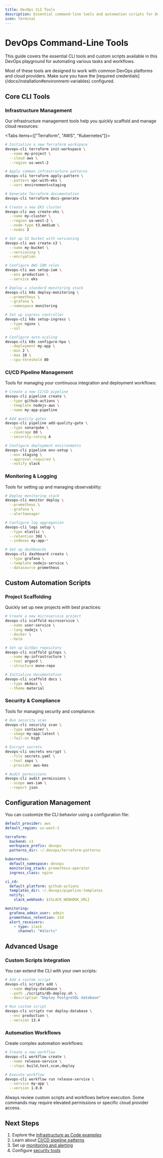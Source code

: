 ```yaml
---
title: DevOps CLI Tools
description: Essential command-line tools and automation scripts for DevOps workflows
icon: Terminal
---
```


# DevOps Command-Line Tools

This guide covers the essential CLI tools and custom scripts available in this DevOps playground for automating various tasks and workflows.

<Callout type="info">
Most of these tools are designed to work with common DevOps platforms and cloud providers. Make sure you have the [required credentials](/docs/installation#environment-variables) configured.
</Callout>

## Core CLI Tools

### Infrastructure Management

Our infrastructure management tools help you quickly scaffold and manage cloud resources:

<Tabs items={["Terraform", "AWS", "Kubernetes"]}>
```bash tab="Terraform"
# Initialize a new Terraform workspace
devops-cli terraform init-workspace \
  --name my-project \
  --cloud aws \
  --region us-west-2

# Apply common infrastructure patterns
devops-cli terraform apply-pattern \
  --pattern vpc-with-eks \
  --vars environment=staging

# Generate Terraform documentation
devops-cli terraform docs-generate
```

```bash tab="AWS"
# Create a new EKS cluster
devops-cli aws create-eks \
  --name my-cluster \
  --region us-west-2 \
  --node-type t3.medium \
  --nodes 3

# Set up S3 bucket with versioning
devops-cli aws create-s3 \
  --name my-bucket \
  --versioning \
  --encryption

# Configure AWS IAM roles
devops-cli aws setup-iam \
  --env production \
  --service eks
```

```bash tab="Kubernetes"
# Deploy a standard monitoring stack
devops-cli k8s deploy-monitoring \
  --prometheus \
  --grafana \
  --namespace monitoring

# Set up ingress controller
devops-cli k8s setup-ingress \
  --type nginx \
  --ssl

# Configure auto-scaling
devops-cli k8s configure-hpa \
  --deployment my-app \
  --min 2 \
  --max 10 \
  --cpu-threshold 80
```
</Tabs>

### CI/CD Pipeline Management

Tools for managing your continuous integration and deployment workflows:

```bash
# Create a new CI/CD pipeline
devops-cli pipeline create \
  --type github-actions \
  --template nodejs-aws \
  --name my-app-pipeline

# Add quality gates
devops-cli pipeline add-quality-gate \
  --type sonarqube \
  --coverage 80 \
  --security-rating A

# Configure deployment environments
devops-cli pipeline env-setup \
  --env staging \
  --approval-required \
  --notify slack
```

### Monitoring & Logging

Tools for setting up and managing observability:

```bash
# Deploy monitoring stack
devops-cli monitor deploy \
  --prometheus \
  --grafana \
  --alertmanager

# Configure log aggregation
devops-cli logs setup \
  --type elastic \
  --retention 30d \
  --indexes my-app-*

# Set up dashboards
devops-cli dashboard create \
  --type grafana \
  --template nodejs-service \
  --datasource prometheus
```

## Custom Automation Scripts

### Project Scaffolding

Quickly set up new projects with best practices:

```bash
# Create a new microservice project
devops-cli scaffold microservice \
  --name user-service \
  --lang nodejs \
  --docker \
  --helm

# Set up GitOps repository
devops-cli scaffold gitops \
  --name my-infrastructure \
  --tool argocd \
  --structure mono-repo

# Initialize documentation
devops-cli scaffold docs \
  --type mkdocs \
  --theme material
```

### Security & Compliance

Tools for managing security and compliance:

```bash
# Run security scan
devops-cli security scan \
  --type container \
  --image my-app:latest \
  --fail-on high

# Encrypt secrets
devops-cli secrets encrypt \
  --file secrets.yaml \
  --tool sops \
  --provider aws-kms

# Audit permissions
devops-cli audit permissions \
  --scope aws-iam \
  --report json
```

## Configuration Management

You can customize the CLI behavior using a configuration file:

```yaml title="~/.config/devops-playground/cli-config.yaml"
default_provider: aws
default_region: us-west-2

terraform:
  backend: s3
  workspace_prefix: devops
  patterns_dir: ~/.devops/terraform-patterns

kubernetes:
  default_namespace: devops
  monitoring_stack: prometheus-operator
  ingress_class: nginx

ci_cd:
  default_platform: github-actions
  templates_dir: ~/.devops/pipeline-templates
  notify:
    slack_webhook: ${SLACK_WEBHOOK_URL}

monitoring:
  grafana_admin_user: admin
  prometheus_retention: 15d
  alert_receivers:
    - type: slack
      channel: "#alerts"
```

## Advanced Usage

### Custom Scripts Integration

You can extend the CLI with your own scripts:

```bash
# Add a custom script
devops-cli scripts add \
  --name deploy-database \
  --path ./scripts/db-deploy.sh \
  --description "Deploy PostgreSQL database"

# Run custom script
devops-cli scripts run deploy-database \
  --env production \
  --version 13.4
```

### Automation Workflows

Create complex automation workflows:

```bash
# Create a new workflow
devops-cli workflow create \
  --name release-service \
  --steps build,test,scan,deploy

# Execute workflow
devops-cli workflow run release-service \
  --service my-app \
  --version 1.0.0
```

<Callout type="warning" title="Script Permissions">
Always review custom scripts and workflows before execution. Some commands may require elevated permissions or specific cloud provider access.
</Callout>

## Next Steps

1. Explore the [Infrastructure as Code examples](/docs/infrastructure)
2. Learn about [CI/CD pipeline patterns](/docs/cicd)
3. Set up [monitoring and alerting](/docs/monitoring)
4. Configure [security tools](/docs/security)



